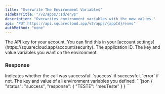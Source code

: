 ```yaml
---
title: "Overwrite The Environment Variables"
sidebarTitle: "/v2/apps/:Id/envs"
description: "Overwrites environment variables with the new values."
api: "PUT https://api.squarecloud.app/v2/apps/{appId}/envs"
authMethod: "none"
---
```


<ParamField header="Authorization" type="string" placeholder="API KEY" required>
  The API key for your account. You can find this in your [account settings](https://squarecloud.app/account/security).
</ParamField>

<ParamField path="appId" type="string" placeholder="App ID" required>
  The application ID. 
</ParamField>

<ParamField body="envs" type="object" >
  The key and value variables you want on the environment. 
</ParamField>

### Response

<ResponseField name="status" type="string">
  Indicates whether the call was successful. `success` if successful, `error` if not.
</ResponseField>
<ResponseField name="response" type="object">
  The key and value of all environment variables you defined.
</ResponseField>


<ResponseExample>
```json
{
  "status": "success",
  "response": {
    "TESTE": "meuTeste"
  }
}
```
</ResponseExample>